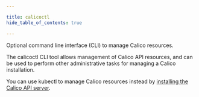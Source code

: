 ```yaml
---

title: calicoctl
hide_table_of_contents: true

---
```



Optional command line interface (CLI) to manage Calico resources.

The calicoctl CLI tool allows management of Calico API resources, and can be used to perform other administrative tasks for managing a Calico installation.

You can use kubectl to manage Calico resources instead by [installing the Calico API server](../../operations/install-apiserver.mdx).


<DocCardList items={useCurrentSidebarCategory().items} />
